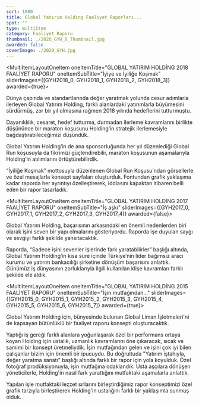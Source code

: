 ```yaml
---
sort: 1800
title: Global Yatırım Holding Faaliyet Raporları...
spot: ""
type: multiItem
category: Faaliyet Raporu
thumbnail: ./2020_GYH_0_Thumbnail.jpg
awarded: false
coverImage: ./2020_GYH.jpg
---
```




<MultiItemLayoutOneItem oneItemTitle="GLOBAL YATIRIM HOLDİNG 2020 FAALİYET RAPORU" sliderImages={[GYH2020_0]} awarded={false}></MultiItemLayoutOneItem>


<MultiItemLayoutOneItem oneItemTitle="GLOBAL YATIRIM HOLDİNG 2018 FAALİYET RAPORU" oneItemSubTitle="İyiye ve İyiliğe Koşmak" sliderImages={[GYH2018_0, GYH2018_1, GYH2018_2, GYH2018_3]} awarded={true}>

Dünya çapında ve standartlarında değer yaratmak yolunda cesur adımlarla ilerleyen Global Yatırım Holding, farklı alanlardaki yatırımlarla büyümesini sürdürmüş, zor bir yıl olmasına rağmen 2018 yılında hedeflerini tutturmuştu.

Dayanıklılık, cesaret, hedef tutturma, durmadan ilerleme kavramlarını birlikte düşününce bir maraton koşusunu Holding’in stratejik ilerlemesiyle bağdaştırabileceğimizi düşündük.

Global Yatırım Holding’in de ana sponsorluğunda her yıl düzenlediği Global Run koşusuyla da fikrimizi güçlendirebilir, maraton koşusunun aşamalarıyla Holding’in atılımlarını örtüştürebilirdik.

“İyiliğe Koşmak” mottosuyla düzenlenen Global Run Koşusu’ndan görsellerle ve özel mesajlarla konsept sayfaları oluşturduk. Fontundan grafik yaklaşıma kadar raporda her ayrıntıyı özelleştirerek, iddiasını kapaktan itibaren belli eden bir rapor tasarladık.

</MultiItemLayoutOneItem>


<MultiItemLayoutOneItem oneItemTitle="GLOBAL YATIRIM HOLDİNG 2017 FAALİYET RAPORU" oneItemSubTitle="İş aşkı" sliderImages={[GYH2017_0, GYH2017_1, GYH2017_2, GYH2017_3, GYH2017_4]} awarded={false}>

Global Yatırım Holding, başarısının arkasındaki en önemli nedenlerden biri olarak işini seven bir yapı olmalarını gösteriyordu. Raporda işe duyulan saygı ve sevgiyi farklı şekilde yansıtacaktık.

Raporda, “Sadece işini sevenler işlerinde fark yaratabilirler” başlığı altında, Global Yatırım Holding’in kısa süre içinde Türkiye’nin lider bağımsız aracı kurumu ve yatırım bankacılığı şirketine dönüşüm başarısını anlattık. Günümüz iş dünyasının zorluklarıyla ilgili kullanılan klişe kavramları farklı şekilde ele aldık.

</MultiItemLayoutOneItem>


<MultiItemLayoutOneItem oneItemTitle="GLOBAL YATIRIM HOLDİNG 2015 FAALİYET RAPORU" oneItemSubTitle="İşin mutfağından..." sliderImages={[GYH2015_0, GYH2015_1, GYH2015_2, GYH2015_3, GYH2015_4, GYH2015_5, GYH2015_6, GYH2015_7]} awarded={true}>

Global Yatırım Holding için, bünyesinde bulunan Global Liman İşletmeleri'ni de kapsayan bütünlüklü bir faaliyet raporu konsepti oluşturacaktık.

Yaptığı iş gereği farklı alanlara yoğunlaşarak özel bir performans ortaya koyan Holding için ustalık, uzmanlık kavramlarını öne çıkaracak, sıcak ve samimi bir konsept üretmeliydik. İşin mutfağından gelen ve işini çok iyi bilen çalışanlar bizim için önemli bir ipucuydu. Bu doğrultuda "Yatırım iştahıyla, değer yaratma sanatı" başlığı altında farklı bir rapor için yola koyulduk. Özel fotoğraf prodüksiyonuyla, işin mutfağına odaklandık. Usta aşçılara dönüşen yöneticilerle, Holding'in nasıl fark yarattığını mutfaktaki aşamalarla anlattık.

Yapılan işle mutfaktaki lezzet sırlarını birleştirdiğimiz rapor konseptimizi özel grafik tarzıyla birleştirerek Holding'in ustalığını farklı bir yaklaşımla sunmuş olduk.

</MultiItemLayoutOneItem>
